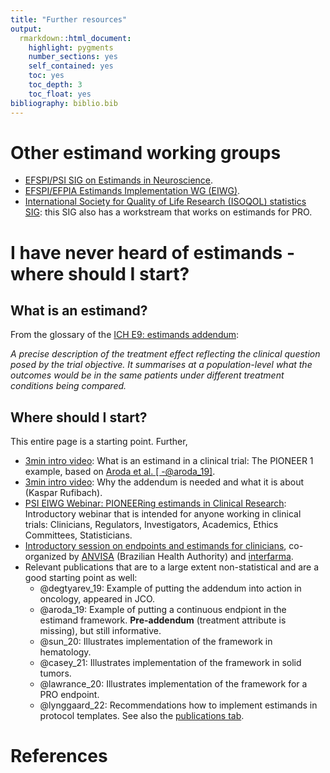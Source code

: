 ```yaml
---
title: "Further resources"
output: 
  rmarkdown::html_document:
    highlight: pygments
    number_sections: yes
    self_contained: yes
    toc: yes
    toc_depth: 3
    toc_float: yes
bibliography: biblio.bib
---
```


# Other estimand working groups

- [EFSPI/PSI SIG on Estimands in Neuroscience](https://www.efspi.org/EFSPI/Special_Interest_Groups/Neuroscience_biostatistics_community.aspx).
- [EFSPI/EFPIA Estimands Implementation WG (EIWG)](https://www.efspi.org/EFSPI/Working_Groups/EFSPI_EFPIA_EIWG.aspx).
- [International Society for Quality of Life Research (ISOQOL) statistics SIG](https://www.isoqol.org/sigs/#statistics): this SIG also has a workstream that works on estimands for PRO.

# I have never heard of estimands - where should I start?

## What is an estimand?

From the glossary of the [ICH E9: estimands addendum](https://database.ich.org/sites/default/files/E9-R1_Step4_Guideline_2019_1203.pdf):

_A precise description of the treatment effect reflecting the clinical question posed by the trial objective. It summarises at a population-level what the outcomes would be in the same patients under different treatment conditions being compared._

## Where should I start?

This entire page is a starting point. Further,

- [3min intro video](https://www.youtube.com/watch?v=oeoTOOlx37c): What is an estimand in a clinical trial: The PIONEER 1 example, based on [Aroda et al. [ -@aroda_19]](material/Aroda et al (2019) Incorporating and interpreting regulatory guidance on estimands in diabetes clinical trials.pdf).
- [3min intro video](https://streamingmedia.roche.com/media/t/1_3wyvbi11): Why the addendum is needed and what it is about (Kaspar Rufibach).
- [PSI EIWG Webinar: PIONEERing estimands in Clinical Research](https://www.psiweb.org/vod/item/psi-eiwg-webinar-pioneering-estimands-in-clinical-research): Introductory webinar that is intended for anyone working in clinical trials: Clinicians, Regulators, Investigators, Academics, Ethics Committees, Statisticians.
- [Introductory session on endpoints and estimands for clinicians](https://www.youtube.com/watch?v=chUufn9OqOw), co-organized by [ANVISA](https://www.gov.br/anvisa/pt-br) (Brazilian Health Authority) and [interfarma](https://www.interfarma.org.br/).
- Relevant publications that are to a large extent non-statistical and are a good starting point as well:
  - @degtyarev_19: Example of putting the addendum into action in oncology, appeared in JCO.
  - @aroda_19: Example of putting a continuous endpiont in the estimand framework. **Pre-addendum** (treatment attribute is missing), but still informative.
  - @sun_20: Illustrates implementation of the framework in hematology.
  - @casey_21: Illustrates implementation of the framework in solid tumors.
  - @lawrance_20: Illustrates implementation of the framework for a PRO endpoint.
  - @lynggaard_22: Recommendations how to implement estimands in protocol templates.
See also the [publications tab](publications.html).

# References


